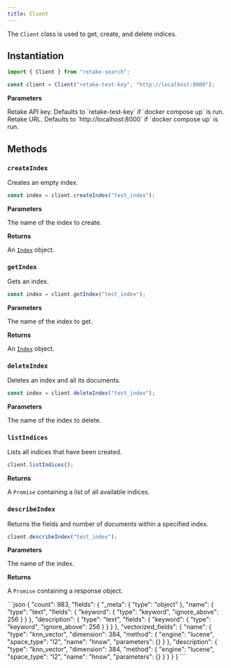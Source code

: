 ```yaml
---
title: Client
---
```


The `Client` class is used to get, create, and delete indices.

## Instantiation

```typescript Typescript
import { Client } from "retake-search";

const client = Client("retake-test-key", "http://localhost:8000");
```

**Parameters**

<ParamField body="apiKey" type="string" required>
  Retake API key. Defaults to `retake-test-key` if `docker compose up` is run.
</ParamField>
<ParamField body="model" type="string" required>
  Retake URL. Defaults to `http://localhost:8000` if `docker compose up` is run.
</ParamField>

## Methods

### `createIndex`

Creates an empty index.

```typescript Typescript
const index = client.createIndex("test_index");
```

**Parameters**

<ParamField body="indexName" type="string" required>
  The name of the index to create.
</ParamField>

**Returns**

An [`Index`](/typescript/index) object.

### `getIndex`

Gets an index.

```typescript Typescript
const index = client.getIndex("test_index");
```

**Parameters**

<ParamField body="indexName" type="string" required>
  The name of the index to get.
</ParamField>

**Returns**

An [`Index`](/typescript/index) object.

### `deleteIndex`

Deletes an index and all its documents.

```typescript Typescript
const index = client.deleteIndex("test_index");
```

**Parameters**

<ParamField body="indexName" type="string" required>
  The name of the index to delete.
</ParamField>

### `listIndices`

Lists all indices that have been created.

```typescript Typescript
client.listIndices();
```

**Returns**

A `Promise` containing a list of all available indices.

### `describeIndex`

Returns the fields and number of documents within a specified index.

```typescript Typescript
client.describeIndex("test_index");
```

**Parameters**

<ParamField body="indexName" type="string" required>
  The name of the index.
</ParamField>

**Returns**

A `Promise` containing a response object.

<Accordion title="Response Object">
```json 
{
    "count": 983,
    "fields": {
        "_meta": {
            "type": "object"
        },
        "name": {
            "type": "text",
            "fields": {
                "keyword": {
                    "type": "keyword",
                    "ignore_above": 256
                }
            }
        },
        "description": {
            "type": "text",
            "fields": {
                "keyword": {
                    "type": "keyword",
                    "ignore_above": 256
                }
            }
        }
    },
    "vectorized_fields": {
        "name": {
            "type": "knn_vector",
            "dimension": 384,
            "method": {
                "engine": "lucene",
                "space_type": "l2",
                "name": "hnsw",
                "parameters": {}
            }
        },
        "description": {
            "type": "knn_vector",
            "dimension": 384,
            "method": {
                "engine": "lucene",
                "space_type": "l2",
                "name": "hnsw",
                "parameters": {}
            }
        }
    }
}
```
</Accordion>
